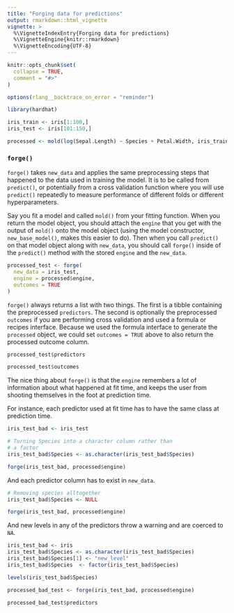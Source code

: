 ```yaml
---
title: "Forging data for predictions"
output: rmarkdown::html_vignette
vignette: >
  %\VignetteIndexEntry{Forging data for predictions}
  %\VignetteEngine{knitr::rmarkdown}
  %\VignetteEncoding{UTF-8}
---
```


```r
knitr::opts_chunk$set(
  collapse = TRUE,
  comment = "#>"
)

options(rlang__backtrace_on_error = "reminder")
```

```r
library(hardhat)
```

```r
iris_train <- iris[1:100,]
iris_test <- iris[101:150,]

processed <- mold(log(Sepal.Length) ~ Species + Petal.Width, iris_train)
```


### `forge()`

`forge()` takes `new_data` and applies the same preprocessing steps that happened to the data used in training the model. It is to be called from `predict()`, or potentially from a cross validation function where you will use `predict()` repeatedly to measure performance of different folds or different hyperparameters.

Say you fit a model and called `mold()` from your fitting function. When you return the model object, you should attach the `engine` that you get with the output of `mold()` onto the model object (using the model constructor, `new_base_model()`, makes this easier to do). Then when you call `predict()` on that model object along with `new_data`, you should call `forge()` inside of the `predict()` method with the stored `engine` and the `new_data`.

```r
processed_test <- forge(
  new_data = iris_test,
  engine = processed$engine, 
  outcomes = TRUE
)
```

`forge()` always returns a list with two things. The first is a tibble containing the preprocessed `predictors`. The second is optionally the preprocessed `outcomes` if you are performing cross validation and used a formula or recipes interface. Because we used the formula interface to generate the `processed` object, we could set `outcomes = TRUE` above to also return the processed outcome column.

```r
processed_test$predictors

processed_test$outcomes
```

The nice thing about `forge()` is that the `engine` remembers a lot of information about what happened at fit time, and keeps the user from shooting themselves in the foot at prediction time. 

For instance, each predictor used at fit time has to have the same class at prediction time.

```r
iris_test_bad <- iris_test

# Turning Species into a character column rather than
# a factor
iris_test_bad$Species <- as.character(iris_test_bad$Species)

forge(iris_test_bad, processed$engine)
```

And each predictor column has to exist in `new_data`.

```r
# Removing species alltogether
iris_test_bad$Species <- NULL

forge(iris_test_bad, processed$engine)
```

And new levels in any of the predictors throw a warning and are coerced to `NA`.

```r
iris_test_bad <- iris
iris_test_bad$Species <- as.character(iris_test_bad$Species)
iris_test_bad$Species[1] <- "new_level"
iris_test_bad$Species  <- factor(iris_test_bad$Species)

levels(iris_test_bad$Species)

processed_bad_test <- forge(iris_test_bad, processed$engine)

processed_bad_test$predictors
```



